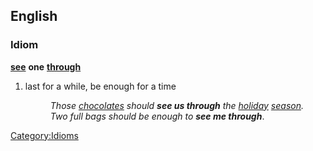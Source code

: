 ==English==
===Idiom===
'''[[see]]''' '''one''' '''[[through]]'''
#last for a while, be enough for a time
#:''Those [[chocolate]]s should '''see us through''' the [[holiday]] [[season]].''
#:''Two full bags should be enough to '''see me through'''''.
[[Category:Idioms]]